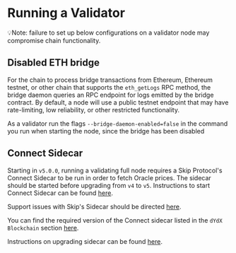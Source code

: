 # Running a Validator

💡Note: failure to set up below configurations on a validator node may compromise chain functionality.

## Disabled ETH bridge

For the chain to process bridge transactions from Ethereum, Ethereum testnet, or other chain that supports the `eth_getLogs` RPC method, the bridge daemon queries an RPC endpoint for logs emitted by the bridge contract. By default, a node will use a public testnet endpoint that may have rate-limiting, low reliability, or other restricted functionality.

As a validator run the flags `--bridge-daemon-enabled=false` in the command you run when starting the node, since the bridge has been disabled

## Connect Sidecar

Starting in `v5.0.0`, running a validating full node requires a Skip Protocol's Connect Sidecar to be run in order to fetch Oracle prices. The sidecar should be started before upgrading from `v4` to `v5`. Instructions to start Connect Sidecar can be found [here](https://docs.skip.build/connect/validators/quickstart).

Support issues with Skip's Sidecar should be directed [here](https://discord.gg/7hxEThEaRQ).

You can find the required version of the Connect sidecar listed in the `dYdX Blockchain` section [here](https://docs.skip.build/connect/validators/quickstart#run-connect-sidecar).

Instructions on upgrading sidecar can be found [here](/nodes/upgrades/upgrading-sidecar).